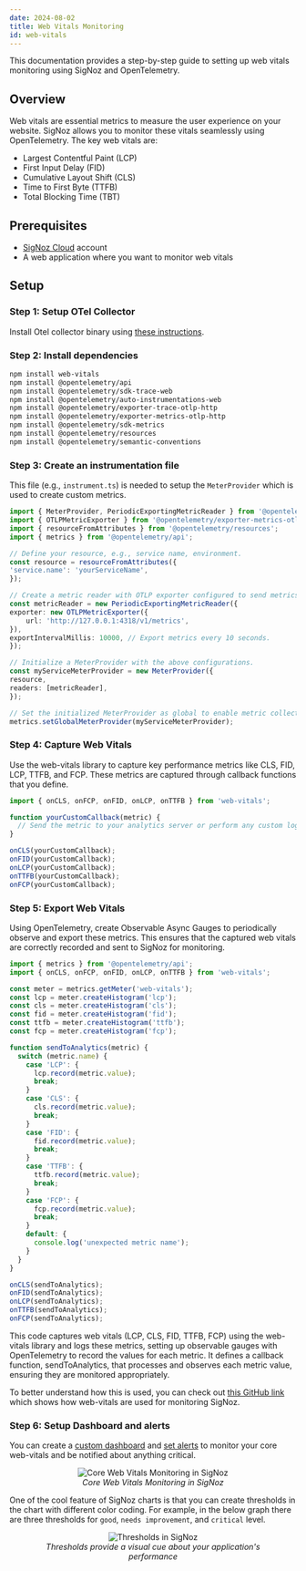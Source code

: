 ```yaml
---
date: 2024-08-02
title: Web Vitals Monitoring
id: web-vitals
---
```



This documentation provides a step-by-step guide to setting up web vitals monitoring using SigNoz and OpenTelemetry.

## Overview
Web vitals are essential metrics to measure the user experience on your website. SigNoz allows you to monitor these vitals seamlessly using OpenTelemetry. The key web vitals are:
- Largest Contentful Paint (LCP)
- First Input Delay (FID)
- Cumulative Layout Shift (CLS)
- Time to First Byte (TTFB)
- Total Blocking Time (TBT)

## Prerequisites
- [SigNoz Cloud](https://signoz.io/teams/) account
- A web application where you want to monitor web vitals

## Setup

### Step 1: Setup OTel Collector
Install Otel collector binary using [these instructions](https://signoz.io/docs/tutorial/opentelemetry-binary-usage-in-virtual-machine/).

### Step 2: Install dependencies

```sh
npm install web-vitals
npm install @opentelemetry/api
npm install @opentelemetry/sdk-trace-web
npm install @opentelemetry/auto-instrumentations-web
npm install @opentelemetry/exporter-trace-otlp-http
npm install @opentelemetry/exporter-metrics-otlp-http
npm install @opentelemetry/sdk-metrics
npm install @opentelemetry/resources
npm install @opentelemetry/semantic-conventions
```

### Step 3: Create an instrumentation file

This file (e.g., `instrument.ts`) is needed to setup the `MeterProvider` which is used to create custom metrics.

```ts
import { MeterProvider, PeriodicExportingMetricReader } from '@opentelemetry/sdk-metrics';
import { OTLPMetricExporter } from '@opentelemetry/exporter-metrics-otlp-http';
import { resourceFromAttributes } from '@opentelemetry/resources';
import { metrics } from '@opentelemetry/api';

// Define your resource, e.g., service name, environment.
const resource = resourceFromAttributes({
'service.name': 'yourServiceName',
});

// Create a metric reader with OTLP exporter configured to send metrics to a local collector.
const metricReader = new PeriodicExportingMetricReader({
exporter: new OTLPMetricExporter({
    url: 'http://127.0.0.1:4318/v1/metrics',
}),
exportIntervalMillis: 10000, // Export metrics every 10 seconds.
});

// Initialize a MeterProvider with the above configurations.
const myServiceMeterProvider = new MeterProvider({
resource,
readers: [metricReader],
});

// Set the initialized MeterProvider as global to enable metric collection across the app.
metrics.setGlobalMeterProvider(myServiceMeterProvider);

```
### Step 4: Capture Web Vitals
Use the web-vitals library to capture key performance metrics like CLS, FID, LCP, TTFB, and FCP. 
These metrics are captured through callback functions that you define.

```ts
import { onCLS, onFCP, onFID, onLCP, onTTFB } from 'web-vitals';

function yourCustomCallback(metric) {
  // Send the metric to your analytics server or perform any custom logic
}

onCLS(yourCustomCallback);
onFID(yourCustomCallback);
onLCP(yourCustomCallback);
onTTFB(yourCustomCallback);
onFCP(yourCustomCallback);

```

### Step 5: Export Web Vitals
Using OpenTelemetry, create Observable Async Gauges to periodically observe and export these metrics. 
This ensures that the captured web vitals are correctly recorded and sent to SigNoz for monitoring.

```ts
import { metrics } from '@opentelemetry/api';
import { onCLS, onFCP, onFID, onLCP, onTTFB } from 'web-vitals';

const meter = metrics.getMeter('web-vitals');
const lcp = meter.createHistogram('lcp');
const cls = meter.createHistogram('cls');
const fid = meter.createHistogram('fid');
const ttfb = meter.createHistogram('ttfb');
const fcp = meter.createHistogram('fcp');

function sendToAnalytics(metric) {
  switch (metric.name) {
    case 'LCP': {
      lcp.record(metric.value);
      break;
    }
    case 'CLS': {
      cls.record(metric.value);
      break;
    }
    case 'FID': {
      fid.record(metric.value);
      break;
    }
    case 'TTFB': {
      ttfb.record(metric.value);
      break;
    }
    case 'FCP': {
      fcp.record(metric.value);
      break;
    }
    default: {
      console.log('unexpected metric name');
    }
  }
}

onCLS(sendToAnalytics);
onFID(sendToAnalytics);
onLCP(sendToAnalytics);
onTTFB(sendToAnalytics);
onFCP(sendToAnalytics);
```

This code captures web vitals (LCP, CLS, FID, TTFB, FCP) using the web-vitals library and logs these metrics, 
setting up observable gauges with OpenTelemetry to record the values for each metric. It defines a callback function, 
sendToAnalytics, that processes and observes each metric value, ensuring they are monitored appropriately.

To better understand how this is used, you can check out [this GitHub link](https://github.com/SigNoz/signoz/pull/4579/files#diff-f8c6adf20de182a86841534a8c156a960598635717c63b17a4be45ec8d340193) which shows how web-vitals are used 
for monitoring SigNoz.

### Step 6: Setup Dashboard and alerts
You can create a [custom dashboard](https://signoz.io/docs/userguide/manage-dashboards/#steps-to-create-a-custom-dashboard) and [set alerts](https://signoz.io/docs/setup-alerts-notification/)
to monitor your core web-vitals and be notified about anything critical.

<figure data-zoomable align='center'>
<img className="box-shadowed-image" src="/img/events/launch-week-1/web-vitals.webp" alt="Core Web Vitals Monitoring in SigNoz"/>
<figcaption><i>Core Web Vitals Monitoring in SigNoz </i></figcaption>
</figure>

One of the cool feature of SigNoz charts is that you can create thresholds in the chart with different color coding. For example, in the below graph there are three thresholds for `good`, `needs improvement`, and `critical` level.

<figure data-zoomable align='center'>
<img className="box-shadowed-image" src="/img/events/launch-week-1/thresholds-chart.webp" alt="Thresholds in SigNoz"/>
<figcaption><i>Thresholds provide a visual cue about your application's performance </i></figcaption>
</figure>




